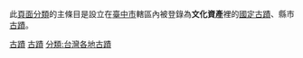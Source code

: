 此[[wikipedia:頁面分類|頁面分類]]的主條目是設立在[[臺中市|臺中市]]轄區內被登錄為'''文化資產'''裡的[[中華民國國定古蹟|國定古蹟]]、縣市[[台灣古蹟|古蹟]]。

[[分類:台中市建築物|古蹟]]
[[分類:臺中市文化資產|古蹟]]
[[分類:台灣各地古蹟|分類:台灣各地古蹟]]